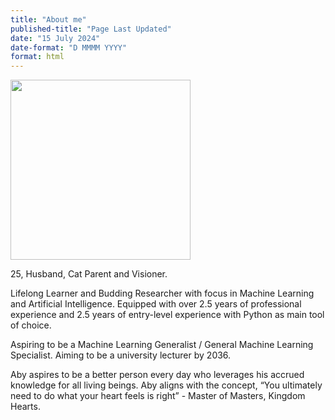 ---
title: "About me"
published-title: "Page Last Updated"
date: "15 July 2024"
date-format: "D MMMM YYYY"
format: html
---

::: {.grid}

::: {.g-col-4}
![](images/SEA-MLS.jpg){width=3in}
:::

::: {.g-col-8}
25, Husband, Cat Parent and Visioner.

Lifelong Learner and Budding Researcher with focus in Machine Learning and Artificial Intelligence. Equipped with over 2.5 years of professional experience and 2.5 years of entry-level experience with Python as main tool of choice.

Aspiring to be a Machine Learning Generalist / General Machine Learning Specialist. Aiming to be a university lecturer by 2036.

Aby aspires to be a better person every day who leverages his accrued knowledge for all living beings. Aby aligns with the concept, "You ultimately need to do what your heart feels is right" - Master of Masters, Kingdom Hearts.
:::
 
:::